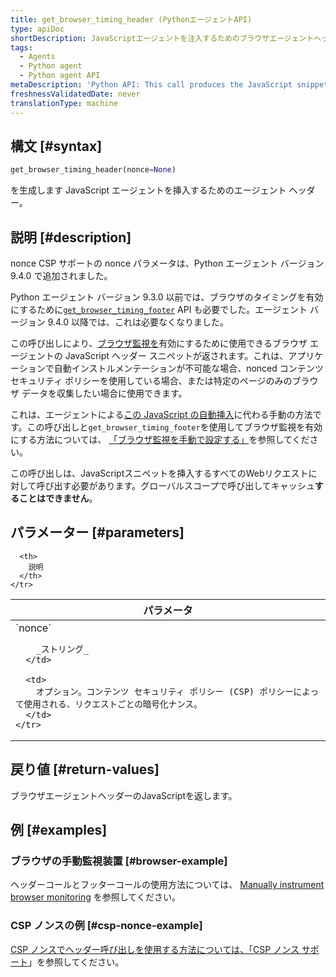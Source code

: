 ```yaml
---
title: get_browser_timing_header (PythonエージェントAPI)
type: apiDoc
shortDescription: JavaScriptエージェントを注入するためのブラウザエージェントヘッダを生成します。
tags:
  - Agents
  - Python agent
  - Python agent API
metaDescription: 'Python API: This call produces the JavaScript snippet you can use to set up browser monitoring.'
freshnessValidatedDate: never
translationType: machine
---
```


## 構文 [#syntax]

```py
get_browser_timing_header(nonce=None)
```

を生成します<InlinePopover type="browser"/> JavaScript エージェントを挿入するためのエージェント ヘッダー。

## 説明 [#description]

<Callout variant="important">
  nonce CSP サポートの nonce パラメータは、Python エージェント バージョン 9.4.0 で追加されました。

  Python エージェント バージョン 9.3.0 以前では、ブラウザのタイミングを有効にするために[`get_browser_timing_footer`](/docs/agents/python-agent/python-agent-api/get_browser_timing_footer) API も必要でした。エージェント バージョン 9.4.0 以降では、これは必要なくなりました。
</Callout>

この呼び出しにより、[ブラウザ監視を](/docs/agents/python-agent/supported-features/page-load-timing-python)有効にするために使用できるブラウザ エージェントの JavaScript ヘッダー スニペットが返されます。これは、アプリケーションで自動インストルメンテーションが不可能な場合、nonced コンテンツ セキュリティ ポリシーを使用している場合、または特定のページのみのブラウザ データを収集したい場合に使用できます。

これは、エージェントによる[この JavaScript の自動挿入](/docs/browser/new-relic-browser/installation-configuration/add-apps-new-relic-browser#select-apm-app)に代わる手動の方法です。この呼び出しと`get_browser_timing_footer`を使用してブラウザ監視を有効にする方法については、 [「ブラウザ監視を手動で設定する」](/docs/agents/python-agent/supported-features/page-load-timing-python#manual_instrumentation)を参照してください。

この呼び出しは、JavaScriptスニペットを挿入するすべてのWebリクエストに対して呼び出す必要があります。グローバルスコープで呼び出してキャッシュ**することはできません**。

## パラメーター [#parameters]

<table>
  <thead>
    <tr>
      <th width="25%">
        パラメータ
      </th>

      <th>
        説明
      </th>
    </tr>
  </thead>

  <tbody>
    <tr>
      <td>
        `nonce`

        _ストリング_
      </td>

      <td>
        オプション。コンテンツ セキュリティ ポリシー (CSP) ポリシーによって使用される、リクエストごとの暗号化ナンス。
      </td>
    </tr>
  </tbody>
</table>

## 戻り値 [#return-values]

ブラウザエージェントヘッダーのJavaScriptを返します。

## 例 [#examples]

### ブラウザの手動監視装置 [#browser-example]

ヘッダーコールとフッターコールの使用方法については、 [Manually instrument browser monitoring](/docs/agents/python-agent/supported-features/page-load-timing-python#manual_instrumentation) を参照してください。

### CSP ノンスの例 [#csp-nonce-example]

[CSP ノンスでヘッダー呼び出しを使用する方法については、「CSP ノンス サポート](/docs/agents/python-agent/supported-features/page-load-timing-python#csp-nonce-support)」を参照してください。
